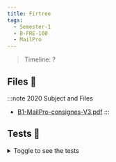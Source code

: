 ```yaml
---
title: Firtree
tags:
  - Semester-1
  - B-FRE-100
  - MailPro
---
```

> Timeline: ?


## Files 📂

:::note 2020 Subject and Files
- [B1-MailPro-consignes-V3.pdf](https://github.com/Studio-17/Epitech-Subjects/raw/main/Semester-1/B-FRE-100/MailPro/B1-MailPro-consignes-V3.pdf)
:::

## Tests 🤖
<details>
  <summary>Toggle to see the tests</summary>
  <div>
Yo
  </div>
</details>
